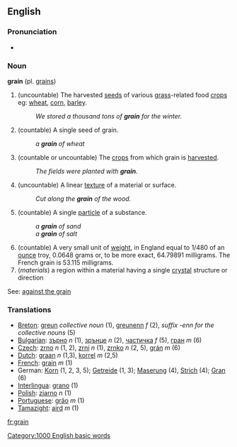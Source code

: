 ==English==
===Pronunciation===
*{{audio|en-us-grain.ogg|Audio (US)}}

=== Noun ===
'''grain''' (pl. [[grains]])
{{wikipedia}}

#(uncountable) The harvested [[seed]]s of various [[grass]]-related food [[crop]]s eg: [[wheat]], [[corn]], [[barley]].  
#:''We stored a thousand tons of '''grain''' for the winter.''
#(countable) A single seed of grain. 
#:''a '''grain''' of wheat''
#(countable or uncountable) The [[crops]] from which grain is [[harvested]]. 
#:''The fields were planted with '''grain'''.''
#(uncountable) A linear [[texture]] of a material or surface. 
#:''Cut along the '''grain''' of the wood.''
#(countable) A single [[particle]] of a substance.  
#:''a '''grain''' of sand''
#:''a '''grain''' of salt''
#(countable) A very small unit of [[weight]], in England equal to 1/480 of an [[ounce]] troy, 0.0648 grams or, to be more exact, 64.79891 milligrams. The French grain is 53.115 milligrams.
#(''materials'') a region within a material having a single [[crystal]] structure or direction

See: [[against the grain]]

=== Translations ===
*[[Breton]]: [[greun]] ''collective noun'' (1), [[greunenn]] ''f'' (2), ''suffix -enn for the collective nouns'' (5)
*[[Bulgarian]]: [[зърно]] ''n'' (1), [[зрънце]] ''n'' (2), [[частичка]] ''f'' (5), [[гран]] ''m'' (6)
*[[Czech]]: [[zrno]] ''n'' (1, 2), [[zrní]] ''n'' (1), [[zrnko]] ''n'' (2, 5), [[grán]] ''m'' (6)
*[[Dutch]]: [[graan]] ''n'' (1,3), [[korrel]] ''m'' (2,5)
*[[French]]: [[grain]] ''m'' (1)
*German: [[Korn]] (1, 2, 3, 5); [[Getreide]] (1, 3); [[Maserung]] (4), [[Strich]] (4); [[Gran]] (6)
*[[Interlingua]]: [[grano]] (1)
*[[Polish]]: [[ziarno]] ''n'' (1)
*[[Portuguese]]: [[grão]] ''m'' (1)
*[[Tamazight]]: [[aird]] ''m'' (1)

[[fr:grain]]





[[Category:1000 English basic words]]